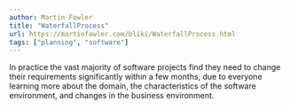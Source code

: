 ```yaml
---
author: Martin Fowler
title: "WaterfallProcess"
url: https://martinfowler.com/bliki/WaterfallProcess.html
tags: ["planning", "software"]
---
```


In practice the vast majority of software projects find they need to change their requirements significantly within a few months, due to everyone learning more about the domain, the characteristics of the software environment, and changes in the business environment.
